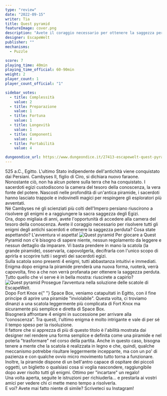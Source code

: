 ```yaml
---
type: "review"
date: "2022-09-15"
writer: Tia
title: Quest pyramid
featureImage: cover.png
description: "Avete il coraggio necessario per ottenere la saggezza perduta?"
designer: EscapeWelt
publisher: ""
mechanisms:
  - Puzzle

score: 7
playing_time: 40min
playing_time_official: 60-90min
weight: 2
player_count: 1
player_count_official: "1"

sidebar_votes:
  - title: Complessità
    value: 2
  - title: Preparazione
    value: 1
  - title: Fortuna
    value: 1
  - title: Longevità
    value: 1
  - title: Componenti
    value: 4
  - title: Portabilità
    value: 4

dungeondice_url: https://www.dungeondice.it/27413-escapewelt-quest-pyramid.html
---
```


<Setting>
  525 a.C., Egitto. L'ultimo Stato indipendente dell'antichità viene conquistato
  dai Persiani. Cambyses II, figlio di Ciro, si dichiara nuovo faraone.
  Nonostante ciò, non ha alcun potere sulla terra che ha conquistato. I
  sacerdoti egizi custodiscono la camera del tesoro della conoscenza, la vera
  fonte del potere. Nascosti nelle profondità di un'antica piramide, i sacerdoti
  hanno lasciato trappole e indovinelli magici per respingere gli esploratori
  più avventati. <br />
  Né Cambyses né gli scienziati più colti dell'Impero persiano riuscirono a risolvere
  gli enigmi e a raggiungere la sacra saggezza degli Egizi. <br />
  Ora, dopo migliaia di anni, avete l'opportunità di accedere alla camera del
  tesoro della conoscenza. Avete il coraggio necessario per risolvere tutti gli
  enigmi degli antichi sacerdoti e ottenere la saggezza perduta? Cosa state
  aspettando? L'avventura vi aspetta!
</Setting>

<img src="./game1.jpg" alt="Quest pyramid" />

<Rules>
  Per giocare a Quest Pyramid non c'è bisogno di sapere niente, nessun
  regolamento da leggere e nessun dettaglio da imparare. Vi basta prendere in
  mano la scatola (la grande piramide), osservarla, capovolgerla, decifrarla con
  l'unico scopo di aprirla e scoprire tutti i segreti dei sacerdoti egizi.
  <br />
  Sulla scatola sono presenti 4 enigmi, tutti abbastanza intuitivi e immediati.
  Enigma dopo enigma la piramide prenderà una nuova forma, ruoterà, verrà
  capovolta, fino a che non verrà profanata per ottenere la saggezza perduta.
  <br />
  Tutto quello che vi serve è in bella mostra: riuscirete a capirlo?
</Rules>

<img src="./game2.jpg" alt="Quest pyramid" />

<Feedback>
  Prosegue l’avventura nella soluzione delle scatole di EscapeWelt.
  <br />
  Dopo <Link to="/reviews/fort-knox">Fort Knox</Link> e{" "}
  <Link to="/reviews/space-box">Space Box</Link>, veniamo catapultati in Egitto,
  con il fine principe di aprire una piramide "inviolabile". Questa volta, ci
  troviamo dinanzi a una scatola leggermente più complicata di Fort Knox ma
  sicuramente più semplice e diretta di Space Box.
  <br />
  Bisognerà affrontare 4 enigmi in successione per arrivare alla “conoscenza”.
  Tra questi, l'ultimo enigma è molto intrigante e vale di per sé il tempo speso
  per la risoluzione.
  <br />
  Il fattore che si apprezza di più di questo titolo è l'abilità mostrata dai
  designer nel rendere una forma semplice e definita come una piramide e nel
  poterla "trasformare" nel corso della partita. Anche in questo caso, bisogna
  tenere a mente che la scatola è realizzata in legno e che, quindi, qualche
  meccanismo potrebbe risultare leggermente inceppante, ma con un po' di
  pazienza e con qualche ovvio micro movimento tutto torna a funzionare.
  <br />
  Inoltre, la piramide dispone di un bell'antro capace di ospitare dei piccoli
  oggetti, un biglietto o qualsiasi cosa si voglia nascondere, raggiungibile
  dopo aver risolto tutti gli enigmi. Ottimo per "incartare" un regalo!
  <br />
  Una volta aperta, seguite le istruzioni per richiuderla... e prestarla ai
  vostri amici per vedere chi ci mette meno tempo a risolverla.
  <br />E voi? Avete mai fatto niente di simile? Scriveteci su Instagram!
</Feedback>

<Instagram id="Cihi5pbjtL-" />

<RandomLink
  title="Fort knox"
  link="https://it.escapewelt.com/shop/quest-pyramide"
  discount="dudexpress10"
/>
